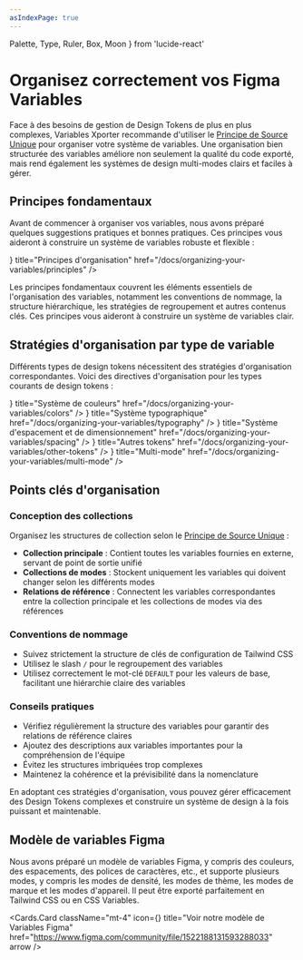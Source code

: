 ```yaml
---
asIndexPage: true
---
```


  Palette,
  Type,
  Ruler,
  Box,
  Moon
} from 'lucide-react'

# Organisez correctement vos Figma Variables

Face à des besoins de gestion de Design Tokens de plus en plus complexes, Variables Xporter recommande d'utiliser le [Principe de Source Unique](/docs/single-outlet-principle) pour organiser votre système de variables. Une organisation bien structurée des variables améliore non seulement la qualité du code exporté, mais rend également les systèmes de design multi-modes clairs et faciles à gérer.

## Principes fondamentaux

Avant de commencer à organiser vos variables, nous avons préparé quelques suggestions pratiques et bonnes pratiques. Ces principes vous aideront à construire un système de variables robuste et flexible :

<Cards>
  <Cards.Card
    icon={<Type />}
    title="Principes d'organisation"
    href="/docs/organizing-your-variables/principles"
  />
</Cards>

Les principes fondamentaux couvrent les éléments essentiels de l'organisation des variables, notamment les conventions de nommage, la structure hiérarchique, les stratégies de regroupement et autres contenus clés. Ces principes vous aideront à construire un système de variables clair.

## Stratégies d'organisation par type de variable

Différents types de design tokens nécessitent des stratégies d'organisation correspondantes. Voici des directives d'organisation pour les types courants de design tokens :

<Cards>
  <Cards.Card
    icon={<Palette />}
    title="Système de couleurs"
    href="/docs/organizing-your-variables/colors"
  />
  <Cards.Card
    icon={<Type />}
    title="Système typographique"
    href="/docs/organizing-your-variables/typography"
  />
  <Cards.Card
    icon={<Ruler />}
    title="Système d'espacement et de dimensionnement"
    href="/docs/organizing-your-variables/spacing"
  />
  <Cards.Card
    icon={<Box />}
    title="Autres tokens"
    href="/docs/organizing-your-variables/other-tokens"
  />
  <Cards.Card
    icon={<Moon />}
    title="Multi-mode"
    href="/docs/organizing-your-variables/multi-mode"
  />
</Cards>

## Points clés d'organisation

### Conception des collections

Organisez les structures de collection selon le [Principe de Source Unique](/docs/single-outlet-principle) :

- **Collection principale** : Contient toutes les variables fournies en externe, servant de point de sortie unifié
- **Collections de modes** : Stockent uniquement les variables qui doivent changer selon les différents modes
- **Relations de référence** : Connectent les variables correspondantes entre la collection principale et les collections de modes via des références

### Conventions de nommage

- Suivez strictement la structure de clés de configuration de Tailwind CSS
- Utilisez le slash `/` pour le regroupement des variables
- Utilisez correctement le mot-clé `DEFAULT` pour les valeurs de base, facilitant une hiérarchie claire des variables

### Conseils pratiques

- Vérifiez régulièrement la structure des variables pour garantir des relations de référence claires
- Ajoutez des descriptions aux variables importantes pour la compréhension de l'équipe
- Évitez les structures imbriquées trop complexes
- Maintenez la cohérence et la prévisibilité dans la nomenclature

En adoptant ces stratégies d'organisation, vous pouvez gérer efficacement des Design Tokens complexes et construire un système de design à la fois puissant et maintenable.

## Modèle de variables Figma

Nous avons préparé un modèle de variables Figma, y compris des couleurs, des espacements, des polices de caractères, etc., et supporte plusieurs modes, y compris les modes de densité, les modes de thème, les modes de marque et les modes d'appareil. Il peut être exporté parfaitement en Tailwind CSS ou en CSS Variables.

<Cards.Card
  className="mt-4"
  icon={<Box />}
  title="Voir notre modèle de Variables Figma"
  href="https://www.figma.com/community/file/1522188131593288033"
  arrow
/>